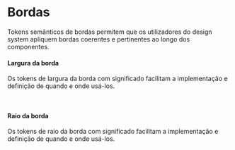 
<Meta title="Design Tokens/Semântico/Bordas" />

# Bordas
Tokens semânticos de bordas permitem que os utilizadores do design system 
apliquem bordas coerentes e pertinentes ao longo dos componentes. 
<br/>

#### Largura da borda
Os tokens de largura da borda com significado facilitam a implementação e 
definição de quando e onde usá-los.

<Story of={TokensStories.semanticsBordersWidth} />
<br/>

#### Raio da borda
Os tokens de raio da borda com significado facilitam a implementação e
definição de quando e onde usá-los.

<Story of={TokensStories.semanticsBordersRadius} />